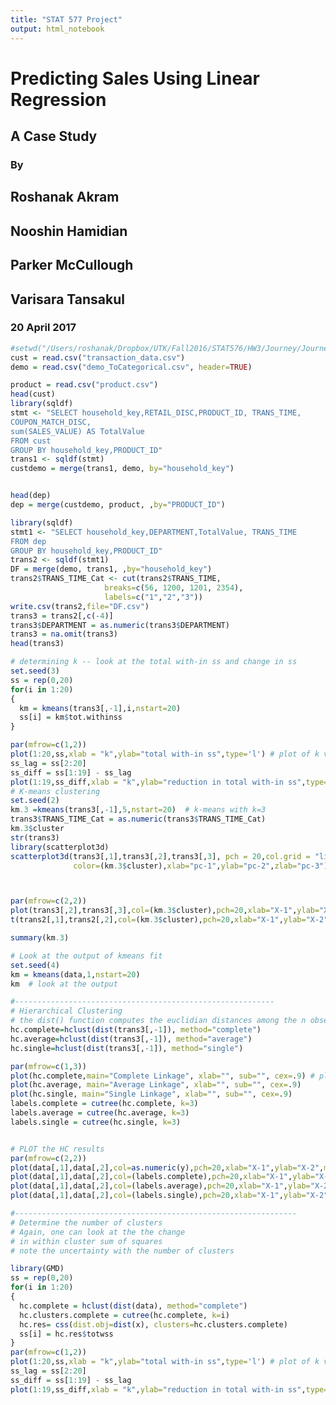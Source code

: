 ```yaml
---
title: "STAT 577 Project"
output: html_notebook
---
```


# Predicting Sales Using Linear Regression
## A Case Study
### By
## Roshanak Akram
## Nooshin Hamidian
## Parker McCullough
## Varisara Tansakul
### 20 April 2017

```r
#setwd("/Users/roshanak/Dropbox/UTK/Fall2016/STAT576/HW3/Journey/Journey_CSV")
cust = read.csv("transaction_data.csv")
demo = read.csv("demo_ToCategorical.csv", header=TRUE)

product = read.csv("product.csv")
head(cust)
library(sqldf)
stmt <- "SELECT household_key,RETAIL_DISC,PRODUCT_ID, TRANS_TIME,
COUPON_MATCH_DISC,
sum(SALES_VALUE) AS TotalValue
FROM cust
GROUP BY household_key,PRODUCT_ID"
trans1 <- sqldf(stmt)
custdemo = merge(trans1, demo, by="household_key")


head(dep)
dep = merge(custdemo, product, ,by="PRODUCT_ID")

library(sqldf)
stmt1 <- "SELECT household_key,DEPARTMENT,TotalValue, TRANS_TIME
FROM dep
GROUP BY household_key,PRODUCT_ID"
trans2 <- sqldf(stmt1)
DF = merge(demo, trans1, ,by="household_key")
trans2$TRANS_TIME_Cat <- cut(trans2$TRANS_TIME,
                     breaks=c(56, 1200, 1201, 2354),
                     labels=c("1","2","3"))
write.csv(trans2,file="DF.csv")
trans3 = trans2[,c(-4)]
trans3$DEPARTMENT = as.numeric(trans3$DEPARTMENT)
trans3 = na.omit(trans3)
head(trans3)

# determining k -- look at the total with-in ss and change in ss 
set.seed(3)
ss = rep(0,20)
for(i in 1:20)
{
  km = kmeans(trans3[,-1],i,nstart=20)
  ss[i] = km$tot.withinss
}

par(mfrow=c(1,2))
plot(1:20,ss,xlab = "k",ylab="total with-in ss",type='l') # plot of k versus the total with-in ss
ss_lag = ss[2:20]
ss_diff = ss[1:19] - ss_lag
plot(1:19,ss_diff,xlab = "k",ylab="reduction in total with-in ss",type='l') # plot of k versus the reduction in total with-in ss
# K-means clustering
set.seed(2)
km.3 =kmeans(trans3[,-1],5,nstart=20)  # k-means with k=3
trans3$TRANS_TIME_Cat = as.numeric(trans3$TRANS_TIME_Cat)
km.3$cluster
str(trans3)
library(scatterplot3d)
scatterplot3d(trans3[,1],trans3[,2],trans3[,3], pch = 20,col.grid = "lightblue",col.axis = "blue",
              color=(km.3$cluster),xlab="pc-1",ylab="pc-2",zlab="pc-3")



par(mfrow=c(2,2))
plot(trans3[,2],trans3[,3],col=(km.3$cluster),pch=20,xlab="X-1",ylab="X-2",main="raw data")
t(trans2[,1],trans2[,2],col=(km.3$cluster),pch=20,xlab="X-1",ylab="X-2",main="k-means results with k=3")

summary(km.3)

# Look at the output of kmeans fit
set.seed(4)
km = kmeans(data,1,nstart=20)
km  # look at the output

#----------------------------------------------------------
# Hierarchical Clustering
# the dist() function computes the euclidian distances among the n observations
hc.complete=hclust(dist(trans3[,-1]), method="complete")
hc.average=hclust(dist(trans3[,-1]), method="average")
hc.single=hclust(dist(trans3[,-1]), method="single")

par(mfrow=c(1,3))
plot(hc.complete,main="Complete Linkage", xlab="", sub="", cex=.9) # plot the dendrogram
plot(hc.average, main="Average Linkage", xlab="", sub="", cex=.9)
plot(hc.single, main="Single Linkage", xlab="", sub="", cex=.9)
labels.complete = cutree(hc.complete, k=3)
labels.average = cutree(hc.average, k=3)
labels.single = cutree(hc.single, k=3)


# PLOT the HC results
par(mfrow=c(2,2))
plot(data[,1],data[,2],col=as.numeric(y),pch=20,xlab="X-1",ylab="X-2",main="raw data with label")
plot(data[,1],data[,2],col=(labels.complete),pch=20,xlab="X-1",ylab="X-2",main="HC Complete Linkage")
plot(data[,1],data[,2],col=(labels.average),pch=20,xlab="X-1",ylab="X-2",main="HC Average Linkage")
plot(data[,1],data[,2],col=(labels.single),pch=20,xlab="X-1",ylab="X-2",main="HC Single Linkage")

#---------------------------------------------------------------
# Determine the number of clusters
# Again, one can look at the the change 
# in within cluster sum of squares
# note the uncertainty with the number of clusters

library(GMD)
ss = rep(0,20)
for(i in 1:20)
{
  hc.complete = hclust(dist(data), method="complete")
  hc.clusters.complete = cutree(hc.complete, k=i)
  hc.res= css(dist.obj=dist(x), clusters=hc.clusters.complete)
  ss[i] = hc.res$totwss
}
par(mfrow=c(1,2))
plot(1:20,ss,xlab = "k",ylab="total with-in ss",type='l') # plot of k versus the total with-in ss
ss_lag = ss[2:20]
ss_diff = ss[1:19] - ss_lag
plot(1:19,ss_diff,xlab = "k",ylab="reduction in total with-in ss",type='l') # plot of k versus the reduction in total with-in ss



```


